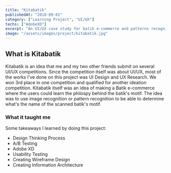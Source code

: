 ```yaml
---
title: "Kitabatik"
publishedAt: "2018-09-01"
category: ["Learning Project", "UI/UX"]
techs: ["AdobeXD"]
excerpt: "An UI/UX case study for batik e-commerce and patterns recognition built for mobile application."
image: "/assets/images/project/kitabatik.jpg"
---
```


## What is Kitabatik

Kitabatik is an idea that me and my two other friends submit on several UI/UX competitions.
Since the competition itself was about UI/UX, most of the works I've done on this project was UI Design and UX Research.
We won 3rd place in one competition and qualified for another ideation competition.
Kitabatik itself was an idea of making a Batik e-commerce where the users could learn the philospy behind the batik's motif.
The idea was to use image recognition or pattern recognition to be able to determine what's the name of the scanned batik's motif.

### What it taught me

Some takeaways I learned by doing this project:

- Design Thinking Process
- A/B Testing
- Adobe XD
- Usability Testing
- Creating Wireframe Design
- Creating Information Architecture

